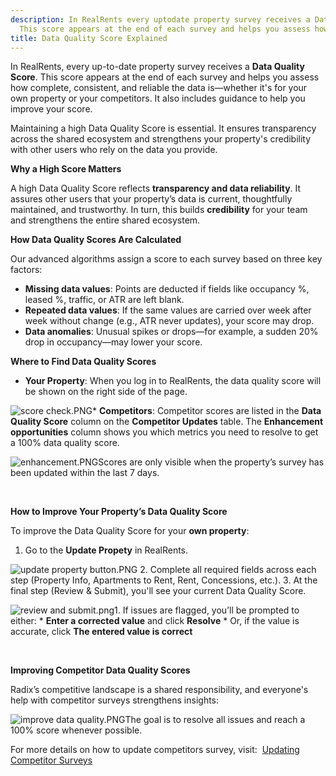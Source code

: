 ```yaml
---
description: In RealRents every uptodate property survey receives a Data Quality Score
  This score appears at the end of each survey and helps you assess how complete cons...
title: Data Quality Score Explained
---
```


In RealRents, every up-to-date property survey receives a **Data Quality Score**. This score appears at the end of each survey and helps you assess how complete, consistent, and reliable the data is—whether it's for your own property or your competitors. It also includes guidance to help you improve your score.

Maintaining a high Data Quality Score is essential. It ensures transparency across the shared ecosystem and strengthens your property's credibility with other users who rely on the data you provide.

**Why a High Score Matters**

A high Data Quality Score reflects **transparency and data reliability**. It assures other users that your property’s data is current, thoughtfully maintained, and trustworthy. In turn, this builds **credibility** for your team and strengthens the entire shared ecosystem.

**How Data Quality Scores Are Calculated**

Our advanced algorithms assign a score to each survey based on three key factors:

* **Missing data values**: Points are deducted if fields like occupancy %, leased %, traffic, or ATR are left blank.
* **Repeated data values**: If the same values are carried over week after week without change (e.g., ATR never updates), your score may drop.
* **Data anomalies**: Unusual spikes or drops—for example, a sudden 20% drop in occupancy—may lower your score.

**Where to Find Data Quality Scores**

* **Your Property**: When you log in to RealRents, the data quality score will be shown on the right side of the page.

![score check.PNG](/images/radix/9870882d0bc72ef6c9feed4544eb1cc398d7d16f.png)* **Competitors**: Competitor scores are listed in the **Data Quality Score** column on the **Competitor Updates** table. The **Enhancement opportunities** column shows you which metrics you need to resolve to get a 100% data quality score.

![enhancement.PNG](/images/radix/edcc92a995016c7af95980b10fc0b58c22213b7a.png)Scores are only visible when the property’s survey has been updated within the last 7 days.

 

**How to Improve Your Property’s Data Quality Score**

To improve the Data Quality Score for your **own property**:

1. Go to the **Update Propety** in RealRents.


<Frame caption="Property details and data quality section with options to manage and update the listing.">
  <img src="/images/radix/4154faf8affd5c1f2f7fac5b16dac659ee758417.png" alt="update property button.PNG" />
</Frame>
2. Complete all required fields across each step (Property Info, Apartments to Rent, Rent, Concessions, etc.).
3. At the final step (Review & Submit), you'll see your current Data Quality Score.

![review and submit.png](/images/radix/de621b72417b77f1de4c60b0b4c376535d54ec86.png)1. If issues are flagged, you’ll be prompted to either:
	* **Enter a corrected value** and click **Resolve**
	* Or, if the value is accurate, click **The entered value is correct**

 

**Improving Competitor Data Quality Scores**

Radix’s competitive landscape is a shared responsibility, and everyone's help with competitor surveys strengthens insights:

<Steps>
  <Step title="Navigate to the **Competitor Updates** table on your RealRents page.">
  </Step>
  <Step title="Identify surveys with lower scores in the **Data Quality Score** column.">
  </Step>
  <Step title="Click **Improve Data Quality** next to a competitor’s name.">
  </Step>
</Steps>

![improve data quality.PNG](/images/radix/8c25c6dd13b75327206cddf414f9479f3f91c32e.png)The goal is to resolve all issues and reach a 100% score whenever possible.

For more details on how to update competitors survey, visit:  [Updating Competitor Surveys](kb://article/zendesk:radix:37874525132941)